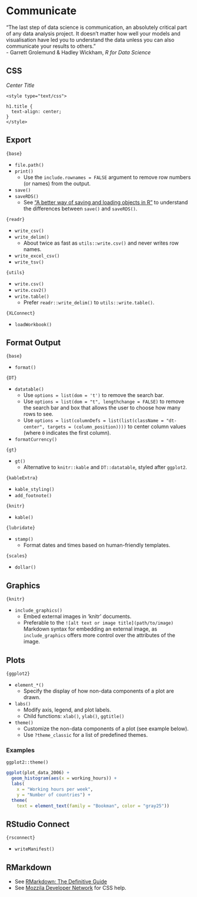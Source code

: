 # Communicate

"The last step of data science is communication, an absolutely critical part of any data analysis project. It doesn't matter how well your models and visualisation have led you to understand the data unless you can also communicate your results to others."  
- Garrett Grolemund & Hadley Wickham, *R for Data Science*

## CSS

*Center Title*

```
<style type="text/css">

h1.title {
  text-align: center;
}
</style>
```

## Export

`{base}`

* `file.path()`
* `print()`
  * Use the `include.rownames = FALSE` argument to remove row numbers (or names) from the output.
* `save()`
* `saveRDS()`
  * See ["A better way of saving and loading objects in R"](https://www.fromthebottomoftheheap.net/2012/04/01/saving-and-loading-r-objects/) to understand the differences between `save()` and `saveRDS()`.

`{readr}`

* `write_csv()`
* `write_delim()`
  * About twice as fast as `utils::write.csv()` and never writes row names.
* `write_excel_csv()`
* `write_tsv()`

`{utils}`

* `write.csv()`
* `write.csv2()`
* `write.table()`
  * Prefer `readr::write_delim()` to `utils::write.table()`.

`{XLConnect}`

* `loadWorkbook()`

## Format Output

`{base}`

* `format()`

`{DT}`

* `datatable()`
  * Use `options = list(dom = 't')` to remove the search bar.
  * Use `options = list(dom = "t", lengthchange = FALSE)` to remove the search bar and box that allows the user to choose how many rows to see.
  * Use `options = list(columnDefs = list(list(className = "dt-center", targets = (column_position))))` to center column values (where `0` indicates the first column).
* `formatCurrency()`

`{gt}`

* `gt()`
  * Alternative to `knitr::kable` and `DT::datatable`, styled after `ggplot2`.

`{kableExtra}`

* `kable_styling()`
* `add_footnote()`

`{knitr}`

* `kable()`

`{lubridate}`

* `stamp()`
  * Format dates and times based on human-friendly templates.

`{scales}`

* `dollar()`

## Graphics

`{knitr}`

* `include_graphics()`
  * Embed external images in 'knitr' documents.
  * Preferable to the `![alt text or image title](path/to/image)` Markdown syntax for embedding an external image, as `include_graphics` offers more control over the attributes of the image.

## Plots

`{ggplot2}`

* `element_*()`
  * Specify the display of how non-data components of a plot are drawn.
* `labs()`
  * Modify axis, legend, and plot labels.
  * Child functions: `xlab()`, `ylab()`, `ggtitle()`
* `theme()`
  * Customize the non-data components of a plot (see example below).
  * Use `?theme_classic` for a list of predefined themes.

### Examples

`ggplot2::theme()`

```r
ggplot(plot_data_2006) +
  geom_histogram(aes(x = working_hours)) +
  labs(
    x = "Working hours per week",
    y = "Number of countries") +
  theme(
    text = element_text(family = "Bookman", color = "gray25"))
```
    
## RStudio Connect

`{rsconnect}`

* `writeManifest()`

## RMarkdown

* See [RMarkdown: The Definitive Guide](https://bookdown.org/yihui/rmarkdown/)
* See [Mozzila Developer Network](https://developer.mozilla.org/en-US/docs/Web/CSS/CSS_Selectors) for CSS help.
